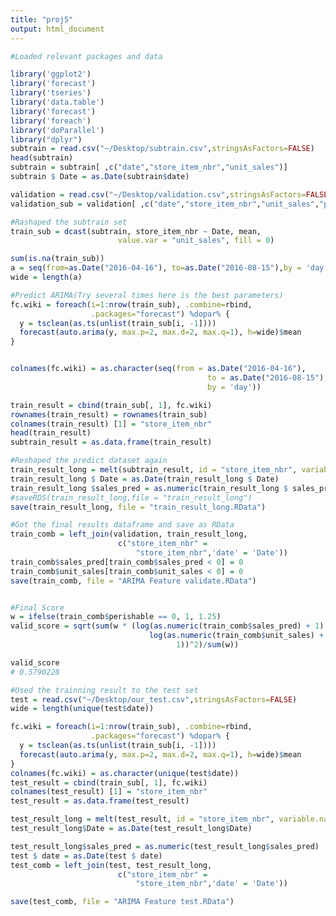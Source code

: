 ```yaml
---
title: "proj5"
output: html_document
---
```


```r
#Loaded relevant packages and data

library('ggplot2')
library('forecast')
library('tseries')
library('data.table')     
library('forecast')
library('foreach')
library('doParallel') 
library("dplyr")
subtrain = read.csv("~/Desktop/subtrain.csv",stringsAsFactors=FALSE)
head(subtrain)
subtrain = subtrain[ ,c("date","store_item_nbr","unit_sales")]
subtrain $ Date = as.Date(subtrain$date)

validation = read.csv("~/Desktop/validation.csv",stringsAsFactors=FALSE)
validation_sub = validation[ ,c("date","store_item_nbr","unit_sales","perishable")]

#Rashaped the subtrain set
train_sub = dcast(subtrain, store_item_nbr ~ Date, mean,
                        value.var = "unit_sales", fill = 0)

sum(is.na(train_sub))
a = seq(from=as.Date("2016-04-16"), to=as.Date("2016-08-15"),by = 'day')
wide = length(a)

#Predict ARIMA(Try several times here is the best parameters)
fc.wiki = foreach(i=1:nrow(train_sub), .combine=rbind,
                  .packages="forecast") %dopar% {
  y = tsclean(as.ts(unlist(train_sub[i, -1])))
  forecast(auto.arima(y, max.p=2, max.d=2, max.q=1), h=wide)$mean
}


colnames(fc.wiki) = as.character(seq(from = as.Date("2016-04-16"), 
                                            to = as.Date("2016-08-15"), 
                                            by = 'day'))

train_result = cbind(train_sub[, 1], fc.wiki)
rownames(train_result) = rownames(train_sub)
colnames(train_result) [1] = "store_item_nbr"
head(train_result)
subtrain_result = as.data.frame(train_result)

#Reshaped the predict dataset again
train_result_long = melt(subtrain_result, id = "store_item_nbr", variable.name = "Date", value.name = "sales_pred")
train_result_long $ Date = as.Date(train_result_long $ Date)
train_result_long $sales_pred = as.numeric(train_result_long $ sales_pred)
#saveRDS(train_result_long,file = "train_result_long")
save(train_result_long, file = "train_result_long.RData")
```



```r
#Got the final results dataframe and save as RData
train_comb = left_join(validation, train_result_long,
                        c("store_item_nbr" =
                            "store_item_nbr",'date' = 'Date'))
train_comb$sales_pred[train_comb$sales_pred < 0] = 0
train_comb$unit_sales[train_comb$unit_sales < 0] = 0
save(train_comb, file = "ARIMA Feature validate.RData")


#Final Score 
w = ifelse(train_comb$perishable == 0, 1, 1.25)
valid_score = sqrt(sum(w * (log(as.numeric(train_comb$sales_pred) + 1) -
                               log(as.numeric(train_comb$unit_sales) +
                                     1))^2)/sum(w))

valid_score
# 0.5790228
```



```r
#Used the trainning result to the test set
test = read.csv("~/Desktop/our_test.csv",stringsAsFactors=FALSE)
wide = length(unique(test$date))

fc.wiki = foreach(i=1:nrow(train_sub), .combine=rbind,
                  .packages="forecast") %dopar% {
  y = tsclean(as.ts(unlist(train_sub[i, -1])))
  forecast(auto.arima(y, max.p=2, max.d=2, max.q=1), h=wide)$mean
}
colnames(fc.wiki) = as.character(unique(test$date))
test_result = cbind(train_sub[, 1], fc.wiki)
colnames(test_result) [1] = "store_item_nbr"
test_result = as.data.frame(test_result)

test_result_long = melt(test_result, id = "store_item_nbr", variable.name = "Date", value.name = "sales_pred")
test_result_long$Date = as.Date(test_result_long$Date)

test_result_long$sales_pred = as.numeric(test_result_long$sales_pred)
test $ date = as.Date(test $ date)
test_comb = left_join(test, test_result_long,
                        c("store_item_nbr" =
                            "store_item_nbr",'date' = 'Date'))

save(test_comb, file = "ARIMA Feature test.RData")
```

